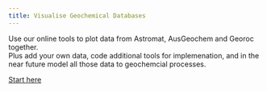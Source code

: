 ```yaml
---
title: Visualise Geochemical Databases
---
```


Use our online tools to plot data from Astromat, AusGeochem and Georoc together.  
Plus add your own data, code additional tools for implemenation, and in the near future model all those data to geochemcial processes.

<a href="https://geoaccess.streamlit.app">Start here</a>
